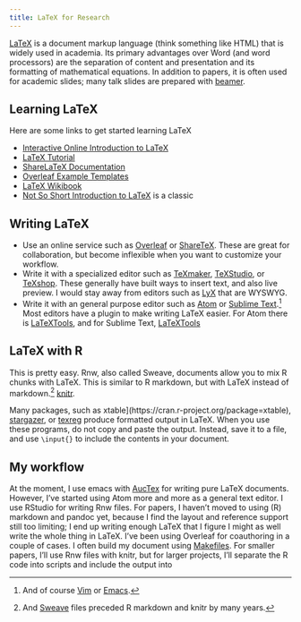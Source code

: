 ```yaml
---
title: LaTeX for Research
---
```


[LaTeX](https://en.wikipedia.org/wiki/LaTeX) is a document markup language (think something like HTML) that is widely used in academia.
Its primary advantages over Word (and word processors) are the separation of content and presentation and its formatting of mathematical equations.
In addition to papers, it is often used for academic slides; many talk slides are prepared with [beamer](https://en.wikipedia.org/wiki/Beamer_(LaTeX)).

## Learning LaTeX

Here are some links to get started learning LaTeX

- [Interactive Online Introduction to LaTeX](https://www.overleaf.com/latex/learn/)
- [LaTeX Tutorial](https://www.latex-tutorial.com/tutorials/)
- [ShareLaTeX Documentation](https://www.sharelatex.com/learn/)
- [Overleaf Example Templates](https://www.overleaf.com/latex/templates/)
- [LaTeX Wikibook](https://en.wikibooks.org/wiki/LaTeX)
- [Not So Short Introduction to LaTeX](https://tobi.oetiker.ch/lshort/lshort.pdf) is a classic

## Writing LaTeX

- Use an online service such as [Overleaf](https://www.overleaf.com/) or [ShareTeX](https://www.sharelatex.com/). These are great for collaboration, but become inflexible
  when you want to customize your workflow.
- Write it with a specialized editor such as [TeXmaker](http://www.xm1math.net/texmaker/), [TeXStudio](http://www.texstudio.org/), or [TeXshop](http://pages.uoregon.edu/koch/texshop/). These generally have
  built ways to insert text, and also live preview. I would stay away from editors such as [LyX](https://www.lyx.org/) that are WYSWYG.
- Write it with an general purpose editor such as [Atom](https://atom.io/) or [Sublime Text](https://www.sublimetext.com/).[^1] Most editors have a plugin
  to make writing LaTeX easier. For Atom there is [LaTeXTools](https://atom.io/packages/latextools), and for Sublime Text, [LaTeXTools](https://github.com/SublimeText/LaTeXTools)

[^1]: And of course [Vim](http://www.vim.org/) or [Emacs](https://www.gnu.org/software/emacs/).

## LaTeX with R

This is pretty easy. Rnw, also called Sweave, documents allow you to mix R chunks with LaTeX.
This is similar to R markdown, but with LaTeX instead of markdown.[^2]
[knitr](http://yihui.name/knitr/).

Many packages, such as xtable](https://cran.r-project.org/package=xtable), [stargazer](ttps://cran.r-project.org/package=stargazer), or [texreg](ttps://cran.r-project.org/package=texreg)  produce formatted output in LaTeX.
When you use these programs, do not copy and paste the output. Instead, save it to a file,
and use `\input{}` to include the contents in your document.

[^2]: And [Sweave](https://www.statistik.lmu.de/~leisch/Sweave/) files preceded R markdown and knitr by many years.

## My workflow

At the moment, I use emacs with [AucTex](https://www.sharelatex.com/) for writing pure LaTeX documents.
However, I've started using Atom more and more as a general text editor.
I use RStudio for writing Rnw files.
For papers, I haven't moved to using (R) markdown and pandoc yet, because I find the layout and reference support still too
limiting; I end up writing enough LaTeX that I figure I might as well write the whole thing in LaTeX.
I've been using Overleaf for coauthoring in a couple of cases.
I often build my document using [Makefiles](https://en.wikipedia.org/wiki/Make_(software)).
For smaller papers, I'll use Rnw files with knitr, but for larger projects, I'll separate the R code into scripts
and include the output into
